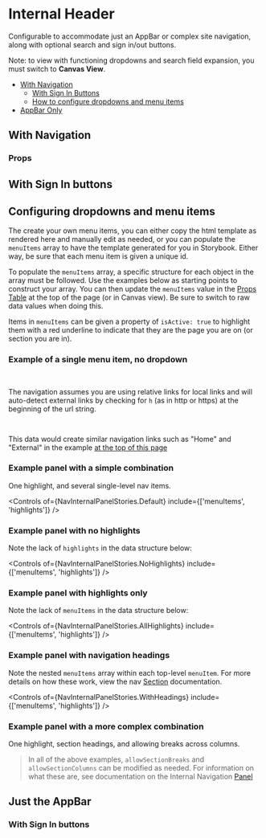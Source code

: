 
<Meta of={Stories} />

# Internal Header

Configurable to accommodate just an AppBar or complex site navigation, along with optional search and sign in/out buttons.

Note: to view with functioning dropdowns and search field expansion, you must switch to <strong>Canvas View</strong>.

- [With Navigation](#top)
  - [With Sign In Buttons](#with-sign-in-buttons)
  - [How to configure dropdowns and menu items](#configuring-dropdowns-and-menu-items)
- [AppBar Only](#just-the-appbar)

<span id="top"></span>

## With Navigation

<Canvas of={Stories.Default} />

<span id="props"></span>

### Props

<Controls of={Stories.Default} />

<span id="with-sign-in-buttons"></span>

## With Sign In buttons

<Canvas of={Stories.WithSignIn} />

<Controls of={Stories.WithSignIn} />

<span id="configuring-dropdowns-and-menu-items"></span>

## Configuring dropdowns and menu items

The create your own menu items, you can either copy the html template as rendered here and manually edit as needed, or you can populate the `menuItems` array to have the template generated for you in Storybook. Either way, be sure that each menu item is given a unique id.

To populate the `menuItems` array, a specific structure for each object in the array must be followed. Use the examples below as starting points to construct your array. You can then update the `menuItems` value in the [Props Table](#props) at the top of the page (or in Canvas view). Be sure to switch to raw data values when doing this.

Items in `menuItems` can be given a property of `isActive: true` to highlight them with a red underline to indicate that they are the page you are on (or section you are in).

### Example of a single menu item, no dropdown

```json
{ "id": 1, "title": "Home", "url": "#" }
```

The navigation assumes you are using relative links for local links and will auto-detect external links by checking for `h` (as in http or https) at the beginning of the url string.

```json
{ "id": 7, "title": "External", "url": "https://www.jpl.nasa.gov/" }
```

This data would create similar navigation links such as "Home" and "External" in the example [at the top of this page](#top)

### Example panel with a simple combination

One highlight, and several single-level nav items.

<Canvas class="sbdocs-preview-full-width" meta={NavInternalPanelStories} of={NavInternalPanelStories.Default} />

<Controls of={NavInternalPanelStories.Default} include={['menuItems', 'highlights']} />

### Example panel with no highlights

<Canvas class="sbdocs-preview-full-width" meta={NavInternalPanelStories} of={NavInternalPanelStories.NoHighlights} />

Note the lack of `highlights` in the data structure below:

<Controls of={NavInternalPanelStories.NoHighlights} include={['menuItems', 'highlights']} />

### Example panel with highlights only

<Canvas class="sbdocs-preview-full-width" meta={NavInternalPanelStories} of={NavInternalPanelStories.AllHighlights} />

Note the lack of `menuItems` in the data structure below:

<Controls of={NavInternalPanelStories.AllHighlights} include={['menuItems', 'highlights']} />

### Example panel with navigation headings

<Canvas class="sbdocs-preview-full-width" meta={NavInternalPanelStories} of={NavInternalPanelStories.WithHeadings} />

Note the nested `menuItems` array within each top-level `menuItem`. For more details on how these work, view the nav [Section](?path=/story/global-layout-headers-for-internal-sites-elements-panel--with-headings) documentation.

<Controls of={NavInternalPanelStories.WithHeadings} include={['menuItems', 'highlights']} />

### Example panel with a more complex combination

One highlight, section headings, and allowing breaks across columns.

<Canvas class="sbdocs-preview-full-width" meta={NavInternalPanelStories} of={NavInternalPanelStories.Combination} />

<Controls of={NavInternalPanelStories.Combination} />

> In all of the above examples, `allowSectionBreaks` and `allowSectionColumns` can be modified as needed. For information on what these are, see documentation on the Internal Navigation [Panel](?path=/story/global-layout-headers-for-internal-sites-elements-panel--default)

<span id="just-the-appbar"></span>

## Just the AppBar

<Canvas of={Stories.AppBarOnly} />

<Controls of={Stories.AppBarOnly} />

### With Sign In buttons

<Canvas of={Stories.AppBarWithSignIn} />

<Controls of={Stories.AppBarWithSignIn} />
